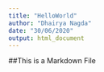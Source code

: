 ---
title: "HelloWorld"
author: "Dhairya Nagda"
date: "30/06/2020"
output: html_document
---
##This is a Markdown File